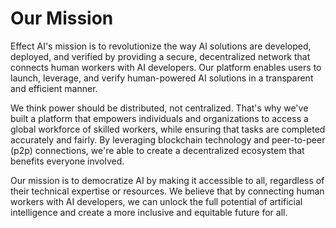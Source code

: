 # Our Mission
Effect AI's mission is to revolutionize the way AI solutions are developed, deployed, and verified by providing a secure, decentralized network that connects human workers with AI developers. Our platform enables users to launch, leverage, and verify human-powered AI solutions in a transparent and efficient manner.

We think power should be distributed, not centralized. That's why we've built a platform that empowers individuals and organizations to access a global workforce of skilled workers, while ensuring that tasks are completed accurately and fairly. By leveraging blockchain technology and peer-to-peer (p2p) connections, we're able to create a decentralized ecosystem that benefits everyone involved.

Our mission is to democratize AI by making it accessible to all, regardless of their technical expertise or resources. We believe that by connecting human workers with AI developers, we can unlock the full potential of artificial intelligence and create a more inclusive and equitable future for all.